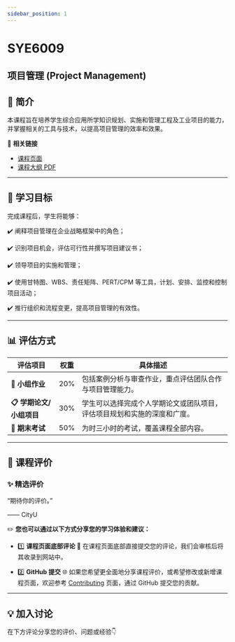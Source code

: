 ```yaml
---
sidebar_position: 1
---
```


# SYE6009
## 项目管理 (Project Management)

## **📘 简介**
本课程旨在培养学生综合应用所学知识规划、实施和管理工程及工业项目的能力，并掌握相关的工具与技术，以提高项目管理的效率和效果。

🔗 **相关链接**
- [课程页面](https://www.cityu.edu.hk/catalogue/pg/202526/course/SYE6009.htm)
- [课程大纲 PDF](https://www.cityu.edu.hk/catalogue/pg/202526/course/SYE6009.pdf)

---

## **🎯 学习目标**

完成课程后，学生将能够：

✔️ 阐释项目管理在企业战略框架中的角色；

✔️ 识别项目机会，评估可行性并撰写项目建议书；

✔️ 领导项目的实施和管理；

✔️ 使用甘特图、WBS、责任矩阵、PERT/CPM 等工具，计划、安排、监控和控制项目活动；

✔️ 推行组织和流程变更，提高项目管理的有效性。

---

## **📊 评估方式**

| **评估项目**           | **权重** | **具体描述**                                                                                       |
|-----------------------|---------|---------------------------------------------------------------------------------------------------|
| **📂 小组作业**         | 20%      | 包括案例分析与审查作业，重点评估团队合作与项目管理能力。                                               |
| **📋 学期论文/小组项目** | 30%      | 学生可以选择完成个人学期论文或团队项目，评估项目规划和实施的深度和广度。                                     |
| **📝 期末考试**         | 50%      | 为时三小时的考试，覆盖课程全部内容。                                                                |

---

## **💬 课程评价**

### ✨ **精选评价**
<div className={commentStyles.commentBox}>
    <p className={commentStyles.commentText}>
        “期待你的评价。”
    </p>
    <p className={commentStyles.commentAuthor}>—— CityU</p>
</div>

✏️ **您也可以通过以下方式分享您的学习体验和建议：**

- 1️⃣ **课程页面底部评论**
💬 在课程页面底部直接提交您的评论，我们会审核后将其收录到网站中。

- 2️⃣ **GitHub 提交**
🌐 如果您希望更全面地分享课程评价，或希望修改或新增课程页面，欢迎参考 [Contributing](/contributing) 页面，通过 GitHub 提交您的贡献。

---

## **💡 加入讨论**

在下方评论分享您的评价、问题或经验👇
<Utterances />